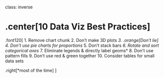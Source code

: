 
class: inverse

# .center[10 Data Viz Best Practices]

.font120[
1. Remove chart chunk
2. Don't make 3D plots*
3. .orange[Don't lie]
4. Don't use pie charts for proportions*
5. Don't stack bars*
6. Rotate and sort categorical axes*
7. Eliminate legends & directly label geoms*
8. Don't use pattern fills
9. Don't use red & green together
10. Consider tables for small data sets

.right[*most of the time]
]
